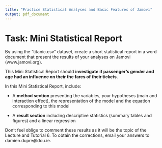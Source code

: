 ```yaml
---
title: "Practice Statistical Analyses and Basic Features of Jamovi"
output: pdf_document
---
```


# Task: Mini Statistical Report 

By using the "titanic.csv" dataset, create a short statistical report in a word document that present the results of your analyses on Jamovi (www.jamovi.org).

This Mini Statistical Report should **investigate if passenger's gender and age had an influence on their the fares of their tickets**.

In this Mini Statistical Report, include:

- A **method section** presenting the variables, your hypotheses (main and interaction effect), the representation of the model and the equation corresponding to this model

- A **result section** including descriptive statistics (summary tables and figures) and a linear regression

Don't feel oblige to comment these results as it will be the topic of the Lecture and Tutorial 6. To obtain the corrections, email your answers to damien.dupre@dcu.ie.